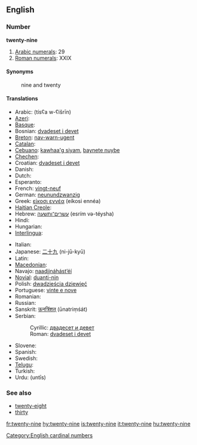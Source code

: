 ==English==

===Number===
'''twenty-nine'''

# [[w:Arabic numerals|Arabic numerals]]: 29
# [[w:Roman numerals|Roman numerals]]: XXIX

====Synonyms====
: nine and twenty

====Translations====
{{trans-top|cardinal number}}
* Arabic: {{Arab|[[تسعة وعشرين]]}} (tísʕa w-ʕišrīn)
* [[Azeri]]: {{t|az|iyirmi doqquz}}
* [[Basque]]: {{t|eu|hogeita bederatzi|xs=Basque}}
* Bosnian: [[dvadeset i devet]]
* [[Breton]]: [[nav-warn-ugent]]
* [[Catalan]]: {{t+|ca|vint-i-nou}}
* [[Cebuano]]: [[kawhaa'g siyam]], [[baynete nuybe]]
* [[Chechen]]: {{tø|ce|ткъе исс|tr=tqe iss}}
* Croatian: [[dvadeset i devet]]
* Danish: {{t-|da|niogtyve}}
* Dutch: {{t-|nl|negenentwintig|f}}
* Esperanto: {{t-|eo|dudek naŭ|xs=Esperanto}}
* French: [[vingt-neuf]] {{m}}
* German: [[neunundzwanzig]] {{f}}
* Greek: [[είκοσι εννέα]] (eíkosi ennéa)
* [[Haitian Creole]]: {{tø|ht|ventnèf}}
* Hebrew: [[עשרים־ותשעה]] (esrím və-téysha)
* Hindi: {{t+|hi|उनतीस|tr=untīs|xs=Hindi}}
* Hungarian: {{t+|hu|huszonkilenc}}
* [[Interlingua]]: {{t|ia|vinti-nove}}
{{trans-mid}}
* Italian: {{t+|it|ventinove}}
* Japanese: [[二十九]] (ni-jū-kyū)
* Latin: {{t-|la|undetriginta}}
* [[Macedonian]]: {{t|mk|дваесет и девет|tr=dváeset i dévet}}
* Navajo: [[naadįįnáhástʼéí]]
* [[Novial]]: [[duanti-nin]]
* Polish: [[dwadzieścia dziewięć]]
* Portuguese: [[vinte e nove]] {{m}}
* Romanian: {{t-|ro|douăzeci şi nouă}}
* Russian: {{t-|ru|двадцать девять|tr=dvádtsat’ dévjat’}}
* Sanskrit: [[ऊनत्रिंशत्]] (ūnatriṃśát)
* Serbian:
*: Cyrillic: [[двадесет и девет]]
*: Roman: [[dvadeset i devet]]
* Slovene: {{t|sl|devetindvajset}}
* Spanish: {{t+|es|veintinueve}}
* Swedish: {{t+|sv|tjugonio}}
* [[Telugu]]: {{t|te|ఇరవై తొమ్మిది|tr=iravai tommidi}}
* Turkish: {{t-|tr|yirmi dokuz}}
* Urdu: {{ur-Arab|[[انتیس]]}} (untīs)
{{trans-bottom}}

===See also===
* [[twenty-eight]]
* [[thirty]]

[[Category:English cardinal numbers]]

[[fr:twenty-nine]]
[[hy:twenty-nine]]
[[is:twenty-nine]]
[[it:twenty-nine]]
[[hu:twenty-nine]]